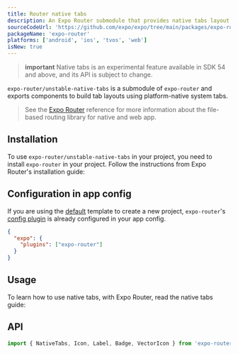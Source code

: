 ```yaml
---
title: Router native tabs
description: An Expo Router submodule that provides native tabs layout.
sourceCodeUrl: 'https://github.com/expo/expo/tree/main/packages/expo-router'
packageName: 'expo-router'
platforms: ['android', 'ios', 'tvos', 'web']
isNew: true
---
```




> **important** Native tabs is an experimental feature available in SDK 54 and above, and its API is subject to change.

`expo-router/unstable-native-tabs` is a submodule of `expo-router` and exports components to build tab layouts using platform-native system tabs.

> See the [Expo Router](./router) reference for more information about the file-based routing library for native and web app.

## Installation

To use `expo-router/unstable-native-tabs` in your project, you need to install `expo-router` in your project. Follow the instructions from Expo Router's installation guide:

<BoxLink
  title="Install Expo Router"
  description="Learn how to install Expo Router in your project."
  href="/router/installation/"
  Icon={BookOpen02Icon}
/>

## Configuration in app config

If you are using the [default](/more/create-expo/#--template) template to create a new project, `expo-router`'s [config plugin](/config-plugins/introduction/) is already configured in your app config.

<ConfigPluginExample>

```json app.json
{
  "expo": {
    "plugins": ["expo-router"]
  }
}
```

</ConfigPluginExample>

## Usage

To learn how to use native tabs, with Expo Router, read the native tabs guide:

<BoxLink
  title="Native tabs"
  Icon={BookOpen02Icon}
  href="/router/advanced/native-tabs/"
  description="Learn how to use native tabs in your Expo Router app."
/>

## API

```js
import { NativeTabs, Icon, Label, Badge, VectorIcon } from 'expo-router/unstable-native-tabs';
```

<APISection packageName="expo-router-native-tabs" apiName="Native tabs" />
